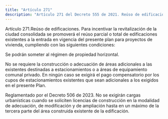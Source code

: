 ```yaml
---
title: "Artículo 271"
description: "Artículo 271 del Decreto 555 de 2021. Reúso de edificaciones."
---
```


Artículo 271.Reúso de edificaciones. Para incentivar la revitalización de la ciudad consolidada se promoverá el reúso parcial o total de edificaciones existentes a la entrada en vigencia del presente plan para proyectos de vivienda, cumpliendo con las siguientes condiciones:
 
Se podrán someter al régimen de propiedad horizontal.
 
No se requiere la construcción o adecuación de áreas adicionales a las existentes destinadas a estacionamientos o a áreas de equipamiento comunal privado. En ningún caso se exigirá el pago compensatorio por los cupos de estacionamientos existentes que sean adicionales a los exigidos en el presente Plan.
 
Reglamentado por el Decreto 506 de 2023. No se exigirán cargas urbanísticas cuando se soliciten licencias de construcción en la modalidad de adecuación, de modificación y de ampliación hasta en un máximo de la tercera parte del área construida existente de la edificación.